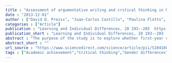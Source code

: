 ```yaml
---
title : "Assessment of argumentative writing and critical thinking in higher education: Educational correlates and gender differences"
date : "2013-12-01"
author : ["David D. Preiss", "Juan-Carlos Castillo", "Paulina Flotts", "Ernesto {San Martin}"]
categories : ["Article"]
publication : "Learning and Individual Differences, 28 193--203  https://doi.org/10.1016/j.lindif.2013.06.004"
publication_short : "Learning and Individual Differences, 28 193--203  https://doi.org/10.1016/j.lindif.2013.06.004"
abstract : "The purpose of the study is to explore whether first-year university students' performance in an argumentative writing test is related to their performance in tests of inference analysis, argument analysis and syllogistic reasoning as well as their academic achievement, as measured by their previous high school grades and by two standardized tests required for university admission in Chile. 452 first-year undergraduates participated in the study. The results show that the information originated from the writing and thinking assessments supplements the information provided by the academic measures. The inference and argument analysis tests did not replicate the achievement gap between public, voucher and private schools commonly observed in Chile. The results showed that gender differences in writing are relatively independent of gender differences in thinking. The results support the adoption of writing and thinking measures as a part of initiatives targeting the identification of abilities not tested by conventional academic assessment."
abstract_short : ""
url_source : "https://www.sciencedirect.com/science/article/pii/S1041608013000794"
tags : ["Academic achievement","Critical thinking","Gender differences","University admissions","Writing"]
---
```

